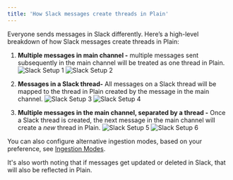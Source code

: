```yaml
---
title: 'How Slack messages create threads in Plain'
---
```


Everyone sends messages in Slack differently. Here’s a high-level breakdown of how Slack messages create threads in Plain:

1. **Multiple messages in main channel -** multiple messages sent subsequently in the main channel will be treated as one thread in Plain.
   ![Slack Setup 1](/public/images/slack-setup-1.png)
   ![Slack Setup 2](/public/images/slack-setup-2.png)

2. **Messages in a Slack thread-** All messages on a Slack thread will be mapped to the thread in Plain created by the message in the main channel.
   ![Slack Setup 3](/public/images/slack-setup-3.png)
   ![Slack Setup 4](/public/images/slack-setup-4.png)

3. **Multiple messages in the main channel, separated by a thread -** Once a Slack thread is created, the next message in the main channel will create a _new_ thread in Plain.
   ![Slack Setup 5](/public/images/slack-setup-5.png)
   ![Slack Setup 6](/public/images/slack-setup-6.png)

You can also configure alternative ingestion modes, based on your preference, see [Ingestion Modes](/slack/ingestion-modes).

It's also worth noting that if messages get updated or deleted in Slack, that will also be reflected in Plain.
